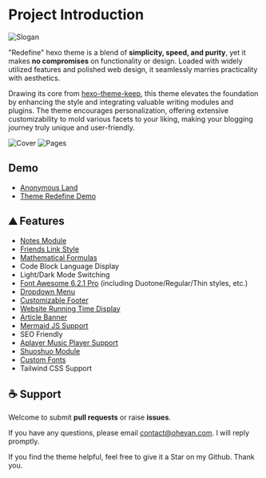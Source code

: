 # Project Introduction

![Slogan](https://evan.beee.top/img/2023/03/18/610599507c8078e7279966455688c66c.webp)

"Redefine" hexo theme is a blend of **simplicity, speed, and purity**, yet it makes **no compromises** on functionality or design. Loaded with widely utilized features and polished web design, it seamlessly marries practicality with aesthetics.

Drawing its core from [hexo-theme-keep](https://github.com/XPoet/hexo-theme-keep), this theme elevates the foundation by enhancing the style and integrating valuable writing modules and plugins. The theme encourages personalization, offering extensive customizability to mold various facets to your liking, making your blogging journey truly unique and user-friendly.


<div className={"flex flex-col gap-2 my-2"}>
	<Image
		src="https://assets.ohevan.com/img/210591fbf0fc1576646f418af8373dc7.webp"
		alt="Cover"
		width={1920}
		height={1200}
	/>
	<Image
		src="https://assets.ohevan.com/img/12a884760918059ccb930e3a01ecabfe.webp"
		alt="Pages"
		width={1920}
		height={1200}
	/>
</div>

## Demo

-   [Anonymous Land](https://ohevan.com/)
-   [Theme Redefine Demo](https://redefine.ohevan.com/)

## ⛰ Features

-   [Notes Module](https://redefine-docs.ohevan.com/modules/notes)
-   [Friends Link Style](https://redefine-docs.ohevan.com/page_templates/friends)
-   [Mathematical Formulas](https://redefine-docs.ohevan.com/plugins/mathjax)
-   Code Block Language Display
-   Light/Dark Mode Switching
-   [Font Awesome 6.2.1 Pro](https://redefine-docs.ohevan.com/basic/fontawesome) (including Duotone/Regular/Thin styles, etc.)
-   [Dropdown Menu](https://redefine-docs.ohevan.com/home/navbar#%E9%93%BE%E6%8E%A5%E5%88%97%E8%A1%A8)
-   [Customizable Footer](https://redefine-docs.ohevan.com/footer)
-   [Website Running Time Display](https://redefine-docs.ohevan.com/footer#%E8%BF%90%E8%A1%8C%E6%97%B6%E9%97%B4)
-   [Article Banner](https://redefine-docs.ohevan.com/article_customize/banner)
-   [Mermaid JS Support](https://redefine-docs.ohevan.com/plugins/mermaid)
-   SEO Friendly
-   [Aplayer Music Player Support](https://redefine-docs.ohevan.com/plugins/aplayer)
-   [Shuoshuo Module](https://redefine-docs.ohevan.com/shuoshuo)
-   [Custom Fonts](https://redefine-docs.ohevan.com/basic/global#%E8%87%AA%E5%AE%9A%E4%B9%89%E5%AD%97%E4%BD%93)
-   Tailwind CSS Support

## ☕ Support

Welcome to submit **pull requests** or raise **issues**.

If you have any questions, please email [contact@ohevan.com](mailto:contact@ohevan.com). I will reply promptly.

If you find the theme helpful, feel free to give it a Star on my Github. Thank you.
